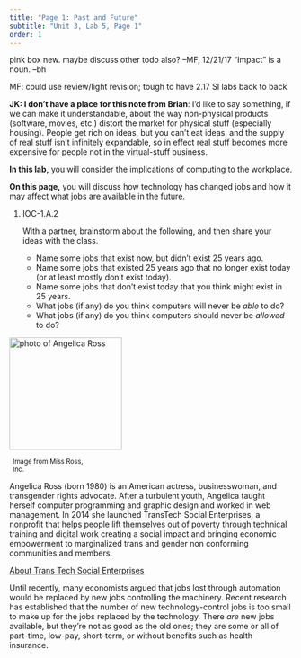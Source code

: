 ```yaml
---
title: "Page 1: Past and Future"
subtitle: "Unit 3, Lab 5, Page 1"
order: 1
---
```


::: todo
<p>pink box new. maybe discuss other todo also? --MF, 12/21/17 "Impact"
is a noun. --bh</p>

<p>MF: could use review/light revision; tough to have 2.17 SI labs back
to back</p>
:::

::: todo
<strong>JK: I don't have a place for this note from Brian</strong>: I'd
like to say something, if we can make it understandable, about the way
non-physical products (software, movies, etc.) distort the market for
physical stuff (especially housing). People get rich on ideas, but you
can't eat ideas, and the supply of real stuff isn't infinitely
expandable, so in effect real stuff becomes more expensive for people
not in the virtual-stuff business.
:::

::: learn
<p><strong>In this lab,</strong> you will consider the implications of
computing to the workplace.</p>

<p><strong>On this page,</strong> you will discuss how technology has
changed jobs and how it may affect what jobs are available in the
future.</p>
:::

::: {#first .forYouToDo}
<ol>

<li>

::: ap-standard
IOC-1.A.2
:::

With a partner, brainstorm about the following, and then share your
ideas with the class.

<ul>

<li>Name some jobs that exist now, but didn't exist 25 years ago.</li>

<li>Name some jobs that existed 25 years ago that no longer exist today
(or at least mostly don't exist today).</li>

<li>Name some jobs that don't exist today that you think might exist in
25 years.</li>

<li>What jobs (if any) do you think computers will never be
<em>able</em> to do?</li>

<li>What jobs (if any) do you think computers should never be
<em>allowed</em> to do?</li>

</ul>

</li>

</ol>
:::

::: atworkFullWidth
::: imageRight
<img src="/img/atwork/Angelica_Ross.jpg" title="photo of Angelica Ross" alt="photo of Angelica Ross" class="noshadow" height="200px"/><br />

::: {.endnote style="width:146px;margin:6px;"}
<small>Image from Miss Ross, Inc.</small>
:::
:::

<p>Angelica Ross (born 1980) is an American actress, businesswoman, and
transgender rights advocate. After a turbulent youth, Angelica taught
herself computer programming and graphic design and worked in web
management. In 2014 she launched TransTech Social Enterprises, a
nonprofit that helps people lift themselves out of poverty through
technical training and digital work creating a social impact and
bringing economic empowerment to marginalized trans and gender non
conforming communities and members.</p>

<p><a href="https://transtechsocial.org/about/" title="About Trans Tech Social Enterprises" target="_blank">About
Trans Tech Social Enterprises</a></p>
:::

<p>Until recently, many economists argued that jobs lost through
automation would be replaced by new jobs controlling the machinery.
Recent research has established that the number of new
technology-control jobs is too small to make up for the jobs replaced by
the technology. There <em>are</em> new jobs available, but they're not
as good as the old ones; they are some or all of part-time, low-pay,
short-term, or without benefits such as health insurance.</p>

